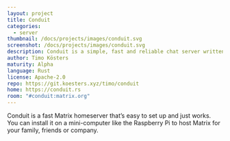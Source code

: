 ```yaml
---
layout: project
title: Conduit
categories:
  - server
thumbnail: /docs/projects/images/conduit.svg
screenshot: /docs/projects/images/conduit.svg
description: Conduit is a simple, fast and reliable chat server written in Rust
author: Timo Kösters
maturity: Alpha
language: Rust
license: Apache-2.0
repo: https://git.koesters.xyz/timo/conduit
home: https://conduit.rs
room: "#conduit:matrix.org"
---
```


Conduit is a fast Matrix homeserver that’s easy to set up and just works. You can install it on a mini-computer like the Raspberry Pi to host Matrix for your family, friends or company.
